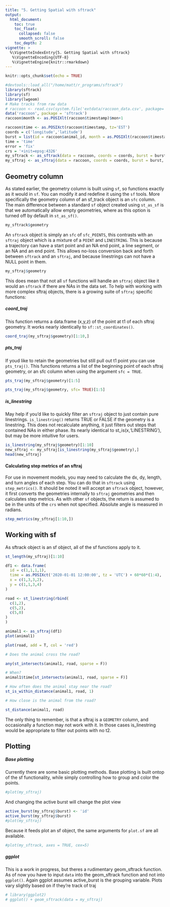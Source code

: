 ```yaml
---
title: "5. Getting Spatial with sftrack"
output:
  html_document:
    toc: true
    toc_float:
      collapsed: false
      smooth_scroll: false
    toc_depth: 2
vignette: >
  %\VignetteIndexEntry{5. Getting Spatial with sftrack}
   %\VignetteEncoding{UTF-8}
   %\VignetteEngine{knitr::rmarkdown}
---
```

```r
knitr::opts_chunk$set(echo = TRUE)
```

```r
#devtools::load_all("/home/matt/r_programs/sftrack")
library(sftrack)
library(sf)
library(lwgeom)
# Make tracks from raw data
# raccoon <- read.csv(system.file('extdata/raccoon_data.csv', package='sftrack'))
data('raccoon', package = 'sftrack')
raccoon$month <- as.POSIXlt(raccoon$timestamp)$mon+1

raccoon$time <- as.POSIXct(raccoon$timestamp, tz='EST')
coords = c('longitude','latitude')
burst = list(id = raccoon$animal_id, month = as.POSIXlt(raccoon$timestamp)$mon+1)
time = 'time'
error = 'fix'
crs = '+init=epsg:4326'
my_sftrack <- as_sftrack(data = raccoon, coords = coords, burst = burst, time = time, error = error, crs = crs)
my_sftraj <- as_sftraj(data = raccoon, coords = coords, burst = burst, time = time, error = error, crs = crs)
```
## Geometry column  

As stated earlier, the geometry column is built using `sf`, so functions exactly as it would in `sf`. You can modify it and redefine it using the `sf` tools. More specifically the geometry column of an sf_track object is an `sfc` column. The main difference between a standard `sf` object created using `st_as_sf` is that we automatically allow empty geometries, where as this option is turned off by default in `st_as_sf()`.  
```r
my_sftrack$geometry
```

An `sftrack` object is simply an `sfc` of `sfc_POINTS`, this contrasts with an `sftraj` object which is a mixture of a `POINT` and `LINESTRING`. This is because a trajectory can have a start point and an NA end point, a line segment, or an NA and an end point. This allows no-loss conversion back and forth between `sftrack` and an `sftraj`, and because linestrings can not have a NULL point in them.

```r
my_sftraj$geometry
```

This does mean that not all `sf` functions will handle an `sftraj` object like it would an `sftrack` if there are NAs in the data set. To help with working with more complex sftraj objects, there is a growing suite of `sftraj` specific functions:

##### coord_traj 
This function returns a data.frame (x,y,z) of the point at t1 of each sftraj geometry. It works nearly identically to `sf::st_coordinates()`.

```r
coord_traj(my_sftraj$geometry)[1:10,]
```

##### pts_traj 
If youd like to retain the geometries but still pull out t1 point you can use `pts_traj()`. This functions returns a list of the beginning point of each sftraj geometry, or an sfc column when using the argument `sfc = TRUE`.

```r
pts_traj(my_sftraj$geometry)[1:5]

pts_traj(my_sftraj$geometry, sfc= TRUE)[1:5]
```

##### is_linestring 
May help if you'd like to quickly filter an `sftraj` object to just contain pure linestrings. `is_linestring()` returns TRUE or FALSE if the geometry is a linestring. This does not recalculate anything, it just filters out steps that contained NAs in either phase. Its nearly identical to st_is(x,'LINESTRING'), but may be more intuitive for users.

```r
is_linestring(my_sftraj$geometry)[1:10]
new_sftraj <- my_sftraj[is_linestring(my_sftraj$geometry),]
head(new_sftraj)
```

#### Calculating step metrics of an sftraj
For use in movement models, you may need to calculate the dx, dy, length, and turn angles of each step. You can do that in `sftrack` using `step_metrics()`. It should be noted it will accept an `sftrack` object, however, it first converts the geometries internally to `sftraj` geometries and then calculates step metrics. As with other `sf` objects, the return is assumed to be in the units of the `crs` when not specified. Absolute angle is measured in radians.

```r
step_metrics(my_sftraj[1:10,])
```

## Working with sf

As sftrack object is an sf object, all of the sf functions apply to it.

```r
st_length(my_sftraj)[1:10]

df1 <- data.frame(
  id = c(1,1,1,1),
  time = as.POSIXct('2020-01-01 12:00:00', tz = 'UTC') + 60*60*(1:4),
  x = c(1,3,3,2),
  y = c(1,1,3,4)
)

road <- st_linestring(rbind(
  c(1,2),
  c(5,2),
  c(5,0)
)
)

animal1 <- as_sftraj(df1)
plot(animal1)

plot(road, add = T, col = 'red')

# Does the animal cross the road?

any(st_intersects(animal1, road, sparse = F))

# When?
animal1$time[st_intersects(animal1, road, sparse = F)]

# How often does the animal stay near the road?
st_is_within_distance(animal1, road, 1)

# How close is the animal from the road?

st_distance(animal1, road)
```

The only thing to remember, is that a sftraj is a `GEOMETRY` column, and occasionally a function may not work with it. In those cases is_linestring would be appropriate to filter out points with no t2.

## Plotting

##### Base plotting 
Currently there are some basic plotting methods. Base plotting is built ontop of the sf functionality, while simply controlling how to group and color the points. 


```r
#plot(my_sftraj)
```

And changing the active burst will change the plot view

```r
active_burst(my_sftraj$burst) <- 'id'
active_burst(my_sftraj$burst)
#plot(my_sftraj)
```

Because it feeds plot an sf object, the same arguments for `plot.sf` are all available. 

```r
#plot(my_sftrack, axes = TRUE, cex=5)
```


##### ggplot
This is a work in progress, but theres a rudimentary geom_sftrack function. As of now you have to input `data` into the geom_sftrack function and not into `ggplot()`.  Again ggplot assumes active_burst is the grouping variable. Plots vary slightly based on if they're track of traj

```r
# library(ggplot2)
# ggplot() + geom_sftrack(data = my_sftraj)
```



